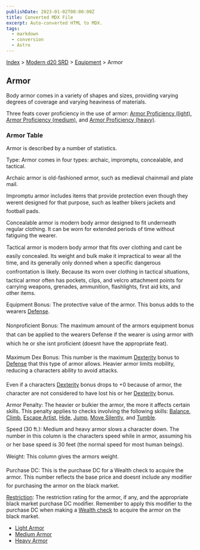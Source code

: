 ```yaml
---
publishDate: 2023-01-02T00:00:00Z
title: Converted MDX File
excerpt: Auto-converted HTML to MDX.
tags:
  - markdown
  - conversion
  - Astro
---
```


[Index](-index) > [Modern d20 SRD](modern-d20-srd-index) > [Equipment](modern-d20-srd-equipment-index) > Armor

## Armor

Body armor comes in a variety of shapes and sizes, providing varying degrees of coverage and varying heaviness of materials.

Three feats cover proficiency in the use of armor: [Armor
Proficiency (light)](modern-d20-srd-feats-armor-proficiency-light), [Armor
Proficiency (medium)](modern-d20-srd-feats-armor-proficiency-medium), and [Armor
Proficiency (heavy)](modern-d20-srd-feats-armor-proficiency-heavy).

### Armor Table

Armor is described by a number of statistics.

Type: Armor comes in four types: archaic, impromptu, concealable, and tactical.

Archaic armor is old-fashioned armor, such as medieval chainmail and plate mail.

Impromptu armor includes items that provide protection even though they werent designed for that purpose, such as leather bikers jackets and football pads.

Concealable armor is modern body armor designed to fit underneath regular clothing. It can be worn for extended periods of time without fatiguing the wearer.

Tactical armor is modern body armor that fits over clothing and cant be easily concealed. Its weight and bulk make it impractical to wear all the time, and its generally only donned when a specific dangerous confrontation is likely. Because its worn over clothing in tactical situations, tactical armor often has pockets, clips, and velcro attachment points for carrying weapons, grenades, ammunition, flashlights, first aid kits, and other items.

Equipment Bonus: The protective value of the armor. This bonus adds to the wearers [Defense](modern-d20-srd-combat-defense).

Nonproficient Bonus: The maximum amount of the armors equipment bonus that can be applied to the wearers Defense if the wearer is using armor with which he or she isnt proficient (doesnt have the appropriate feat).

Maximum Dex Bonus: This number is the maximum [Dexterity](modern-d20-srd-basics-ability-scores) bonus to [Defense](modern-d20-srd-combat-defense) that this type of armor allows. Heavier armor limits mobility, reducing a characters ability to avoid attacks.

Even if a characters [Dexterity](modern-d20-srd-basics-ability-scores) bonus drops to +0 because of armor, the character
are not considered to have lost his or her [Dexterity](modern-d20-srd-basics-ability-scores) bonus.

Armor Penalty: The heavier or bulkier the armor, the more it affects certain skills. This penalty applies to checks involving the following skills: [Balance](modern-d20-srd-skills-balance), [Climb](modern-d20-srd-skills-climb), [Escape
Artist](modern-d20-srd-skills-escape-artist), [Hide](modern-d20-srd-skills-hide), [Jump](modern-d20-srd-skills-jump), [Move
Silently](modern-d20-srd-skills-move-silently), and [Tumble](modern-d20-srd-skills-tumble).

Speed (30 ft.): Medium and heavy armor slows a character down. The number in this column is the characters speed while in armor, assuming his or her base speed is 30 feet (the normal speed for most human beings).

Weight: This column gives the armors weight.

Purchase DC: This is the purchase DC for a Wealth check to acquire the armor. This number reflects the base price and doesnt include any modifier for purchasing the armor on the black market.

[Restriction](modern-d20-srd-equipment-restricted-objects): The restriction rating for the armor, if any, and the appropriate black market purchase DC modifier. Remember to apply this modifier to the purchase DC when making a [Wealth
check](modern-d20-srd-wealth-wealth-check) to acquire the armor on the black market.

- [Light Armor](modern-d20-srd-equipment-armor-light)
- [Medium Armor](modern-d20-srd-equipment-armor-medium)
- [Heavy Armor](modern-d20-srd-equipment-armor-heavy)
